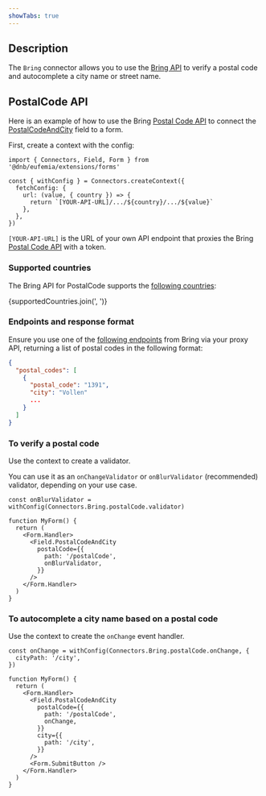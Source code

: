 ```yaml
---
showTabs: true
---
```



## Description

The `Bring` connector allows you to use the [Bring API](https://developer.bring.com/api/) to verify a postal code and autocomplete a city name or street name.

## PostalCode API

Here is an example of how to use the Bring [Postal Code API](https://developer.bring.com/api/postal-code/) to connect the [PostalCodeAndCity](/uilib/extensions/forms/feature-fields/PostalCodeAndCity/) field to a form.

First, create a context with the config:

```tsx
import { Connectors, Field, Form } from '@dnb/eufemia/extensions/forms'

const { withConfig } = Connectors.createContext({
  fetchConfig: {
    url: (value, { country }) => {
      return `[YOUR-API-URL]/.../${country}/.../${value}`
    },
  },
})
```

`[YOUR-API-URL]` is the URL of your own API endpoint that proxies the Bring [Postal Code API](https://developer.bring.com/api/postal-code/) with a token.

### Supported countries

The Bring API for PostalCode supports the [following countries](https://developer.bring.com/api/postal-code/#supported-countries):

{supportedCountries.join(', ')}

### Endpoints and response format

Ensure you use one of the [following endpoints](https://developer.bring.com/api/postal-code/#endpoints) from Bring via your proxy API, returning a list of postal codes in the following format:

```json
{
  "postal_codes": [
    {
      "postal_code": "1391",
      "city": "Vollen"
      ...
    }
  ]
}
```

### To verify a postal code

Use the context to create a validator.

You can use it as an `onChangeValidator` or `onBlurValidator` (recommended) validator, depending on your use case.

```tsx
const onBlurValidator = withConfig(Connectors.Bring.postalCode.validator)

function MyForm() {
  return (
    <Form.Handler>
      <Field.PostalCodeAndCity
        postalCode={{
          path: '/postalCode',
          onBlurValidator,
        }}
      />
    </Form.Handler>
  )
}
```

### To autocomplete a city name based on a postal code

Use the context to create the `onChange` event handler.

```tsx
const onChange = withConfig(Connectors.Bring.postalCode.onChange, {
  cityPath: '/city',
})

function MyForm() {
  return (
    <Form.Handler>
      <Field.PostalCodeAndCity
        postalCode={{
          path: '/postalCode',
          onChange,
        }}
        city={{
          path: '/city',
        }}
      />
      <Form.SubmitButton />
    </Form.Handler>
  )
}
```
